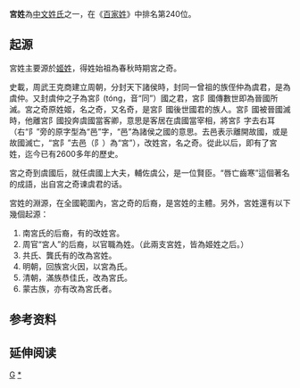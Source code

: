 {{Otheruses|subject=中國百家姓「宮」|other=宮其他意義|宮 (消歧義)}}
{{distinguish|官姓}}
{{姓氏
|姓氏=宫
|繁體=宮
|簡體=宫
|拼音=Gōng
|中国大陆=Gong
|台湾=Kung
|香港=Kung
|澳门=Kong
|新加坡=
|马来西亚=
|越南=Cung
|韩国=
|反切=
|同音字=
|堂号=
|郡望=[[太原郡|太原郡]]
}}

'''宮姓'''為[[中文姓氏|中文姓氏]]之一，在《[[百家姓|百家姓]]》中排名第240位。

== 起源 ==
宮姓主要源於[[姬姓|姬姓]]，得姓始祖為春秋時期宮之奇。

史載，周武王克商建立周朝，分封天下諸侯時，封同一曾祖的族侄仲為虞君，是為虞仲。又封虞仲之子為宮阝(tóng，音“同”）國之君，宮阝國傳數世即為晉國所滅。宮之奇原姓姬，名之奇，又名奇，是宮阝國後世國君的族人。宮阝國被晉國滅時，他離宮阝國投奔虞國當客卿，意思是客居在虞國當宰相，將宮阝字去右耳（右“阝”旁的原字型為“邑”字，“邑”為諸侯之國的意思。去邑表示離開故國，或是故國滅亡，“宮阝”去邑（阝）為“宮”），改姓宮，名之奇。從此以后，即有了宮姓，迄今已有2600多年的歷史。

宮之奇到虞國后，就任虞國上大夫，輔佐虞公，是一位賢臣。“唇亡齒寒”這個著名的成語，出自宮之奇谏虞君的话。

宮姓的淵源，在全國範圍內，宮之奇的后裔，是宮姓的主體。另外，宮姓還有以下幾個起源：
#南宮氏的后裔，有的改姓宮。
#周官“宮人”的后裔，以官職為姓。（此兩支宮姓，皆為姬姓之后。）
#共氏、龔氏有的改為宮姓。
#明朝，回族宮火因，以宮為氏。
#清朝，滿族恭佳氏，改為宮氏。
#蒙古族，亦有改為宮氏者。

== 参考资料 ==
{{reflist}}

== 延伸阅读 ==
{{Wikisource further reading}}

[[Category:漢姓|G]]
[[Category:宮姓|*]]
